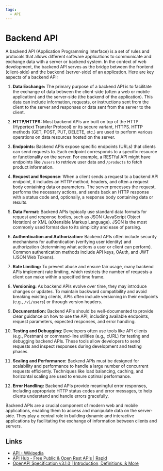 ```yaml
---
tags:
  - API
---
```


# Backend API

A backend API (Application Programming Interface) is a set of rules and protocols that allows different software applications to communicate and exchange data with a server or backend system. In the context of web development, the backend API serves as the bridge between the frontend (client-side) and the backend (server-side) of an application. Here are key aspects of a backend API:

1. **Data Exchange:** The primary purpose of a backend API is to facilitate the exchange of data between the client-side (often a web or mobile application) and the server-side (the backend of the application). This data can include information, requests, or instructions sent from the client to the server and responses or data sent from the server to the client.

2. **HTTP/HTTPS:** Most backend APIs are built on top of the HTTP (Hypertext Transfer Protocol) or its secure variant, HTTPS. HTTP methods (GET, POST, PUT, DELETE, etc.) are used to perform various operations on data resources hosted on the server.

3. **Endpoints:** Backend APIs expose specific endpoints (URLs) that clients can send requests to. Each endpoint corresponds to a specific resource or functionality on the server. For example, a RESTful API might have endpoints like `/users` to retrieve user data and `/products` to fetch product information.

4. **Request and Response:** When a client sends a request to a backend API endpoint, it includes an HTTP method, headers, and often a request body containing data or parameters. The server processes the request, performs the necessary actions, and sends back an HTTP response with a status code and, optionally, a response body containing data or results.

5. **Data Format:** Backend APIs typically use standard data formats for request and response bodies, such as JSON (JavaScript Object Notation) or XML (eXtensible Markup Language). JSON is the most commonly used format due to its simplicity and ease of parsing.

6. **Authentication and Authorization:** Backend APIs often include security mechanisms for authentication (verifying user identity) and authorization (determining what actions a user or client can perform). Common authentication methods include API keys, OAuth, and JWT (JSON Web Tokens).

7. **Rate Limiting:** To prevent abuse and ensure fair usage, many backend APIs implement rate limiting, which restricts the number of requests a client can make within a specified time frame.

8. **Versioning:** As backend APIs evolve over time, they may introduce changes or updates. To maintain backward compatibility and avoid breaking existing clients, APIs often include versioning in their endpoints (e.g., `/v1/users`) or through version headers.

9. **Documentation:** Backend APIs should be well-documented to provide clear guidance on how to use the API, including available endpoints, request parameters, expected responses, and error handling.

10. **Testing and Debugging:** Developers often use tools like API clients (e.g., Postman) or command-line utilities (e.g., cURL) for testing and debugging backend APIs. These tools allow developers to send requests and inspect responses during development and testing phases.

11. **Scaling and Performance:** Backend APIs must be designed for scalability and performance to handle a large number of concurrent requests efficiently. Techniques like load balancing, caching, and horizontal scaling are used to ensure optimal performance.

12. **Error Handling:** Backend APIs provide meaningful error responses, including appropriate HTTP status codes and error messages, to help clients understand and handle errors gracefully.

Backend APIs are a crucial component of modern web and mobile applications, enabling them to access and manipulate data on the server-side. They play a central role in building dynamic and interactive applications by facilitating the exchange of information between clients and servers.

## Links

- [API - Wikipedia](https://en.wikipedia.org/wiki/API)
- [API Hub - Free Public & Open Rest APIs | Rapid](https://rapidapi.com/hub)
- [OpenAPI Specification v3.1.0 | Introduction, Definitions, & More](https://spec.openapis.org/oas/latest.html)

